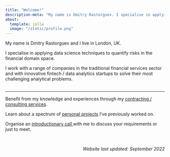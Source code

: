 ```yaml
---
title: "Welcome!"
description-meta: "My name is Dmitry Rastorguev. I specialise in applying data science techniques to quantify risks in the financial domain space. I work with a range of companies in the traditional financial services sector and  with innovative fintech / data analytics startups to solve their most challenging analytical problems."
about:
  template: jolla
  image: "/static/profile.png"
---
```


My name is Dmitry Rastorguev and I live in London, UK.

I specialise in applying data science techniques to quantify risks in the financial domain space.

I work with a range of companies in the traditional financial services sector and  with innovative fintech / data analytics startups to solve their most challenging analytical problems.
<br/>
<br/>
<hr/>

<div class="alert alert-primary pt-3 pb-2 text-center">
  Benefit from my knowledge and experiences through my <a href="/consulting.html" class="alert-link">contracting / consulting services</a>.
</div>

<div class="alert alert-success pt-3 pb-2 text-center">
  Learn about a spectrum of <a href="/projects.html" class="alert-link">personal projects</a> I've previously worked on.
</div>

<div class="alert alert-warning pt-3 pb-2 text-center">
  Organise an <a href="/contact.html#organise-introductionary-call" class="alert-link">introductionary call </a> with me to discuss your requirements or just to meet.
</div>
<br/>
<p style='text-align: right;'>*Website last updated: September 2022*</p>
